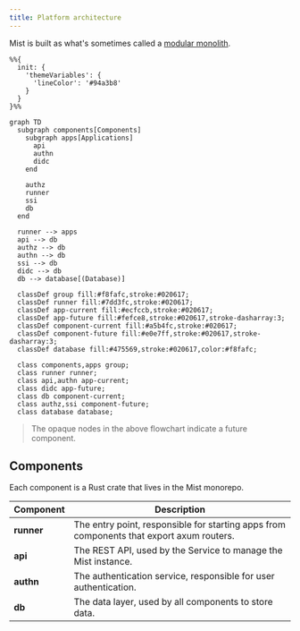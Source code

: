 ```yaml
---
title: Platform architecture
---
```


Mist is built as what's sometimes called a [modular monolith](https://www.kamilgrzybek.com/blog/posts/modular-monolith-primer).


```mermaid
%%{
  init: {
    'themeVariables': {
      'lineColor': '#94a3b8'
    }
  }
}%%

graph TD
  subgraph components[Components]
    subgraph apps[Applications]
      api
      authn
      didc
    end

    authz
    runner
    ssi
    db
  end

  runner --> apps
  api --> db
  authz --> db
  authn --> db
  ssi --> db
  didc --> db
  db --> database[(Database)]

  classDef group fill:#f8fafc,stroke:#020617;
  classDef runner fill:#7dd3fc,stroke:#020617;
  classDef app-current fill:#ecfccb,stroke:#020617;
  classDef app-future fill:#fefce8,stroke:#020617,stroke-dasharray:3;
  classDef component-current fill:#a5b4fc,stroke:#020617;
  classDef component-future fill:#e0e7ff,stroke:#020617,stroke-dasharray:3;
  classDef database fill:#475569,stroke:#020617,color:#f8fafc;

  class components,apps group;
  class runner runner;
  class api,authn app-current;
  class didc app-future;
  class db component-current;
  class authz,ssi component-future;
  class database database;
```

> The opaque nodes in the above flowchart indicate a future component.

## Components

Each component is a Rust crate that lives in the Mist monorepo.

| Component  | Description                                                                              |
| ---------- | ---------------------------------------------------------------------------------------- |
| **runner** | The entry point, responsible for starting apps from components that export axum routers. |
| **api**    | The REST API, used by the Service to manage the Mist instance.                           |
| **authn**  | The authentication service, responsible for user authentication.                         |
| **db**     | The data layer, used by all components to store data.                                    |

